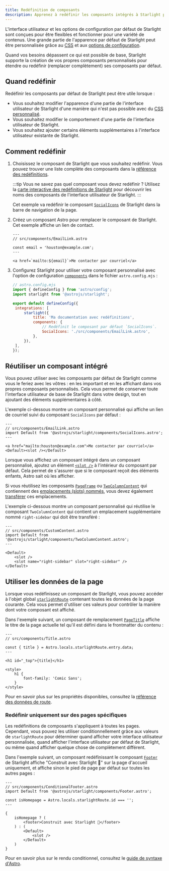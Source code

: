 ```yaml
---
title: Redéfinition de composants
description: Apprenez à redéfinir les composants intégrés à Starlight pour ajouter des éléments personnalisés à l’interface utilisateur de votre site de documentation.
---
```



L'interface utilisateur et les options de configuration par défaut de Starlight sont conçues pour être flexibles et fonctionner pour une variété de contenus. Une grande partie de l'apparence par défaut de Starlight peut être personnalisée grâce au [CSS](/fr/guides/css-and-tailwind/) et aux [options de configuration](/fr/guides/customization/).

Quand vos besoins dépassent ce qui est possible de base, Starlight supporte la création de vos propres composants personnalisés pour étendre ou redéfinir (remplacer complètement) ses composants par défaut.

## Quand redéfinir

Redéfinir les composants par défaut de Starlight peut être utile lorsque :

- Vous souhaitez modifier l'apparence d'une partie de l'interface utilisateur de Starlight d'une manière qui n'est pas possible avec du [CSS personnalisé](/fr/guides/css-and-tailwind/).
- Vous souhaitez modifier le comportement d'une partie de l'interface utilisateur de Starlight.
- Vous souhaitez ajouter certains éléments supplémentaires à l'interface utilisateur existante de Starlight.

## Comment redéfinir

<Steps>

1. Choisissez le composant de Starlight que vous souhaitez redéfinir.
   Vous pouvez trouver une liste complète des composants dans la [référence des redéfinitions](/fr/reference/overrides/).

   :::tip
   Vous ne savez pas quel composant vous devez redéfinir ? Utilisez la [carte interactive des redéfinitions de Starlight](https://starlight-overrides-map.netlify.app/) pour découvrir les noms des composants de l'interface utilisateur de Starlight.
   :::

   Cet exemple va redéfinir le composant [`SocialIcons`](/fr/reference/overrides/#socialicons) de Starlight dans la barre de navigation de la page.

2. Créez un composant Astro pour remplacer le composant de Starlight.
   Cet exemple affiche un lien de contact.

   ```astro
   ---
   // src/components/EmailLink.astro

   const email = 'houston@example.com';
   ---

   <a href=`mailto:${email}`>Me contacter par courriel</a>
   ```

3. Configurez Starlight pour utiliser votre composant personnalisé avec l'option de configuration [`components`](/fr/reference/configuration/#components) dans le fichier `astro.config.mjs` :

   ```js {9-12}
   // astro.config.mjs
   import { defineConfig } from 'astro/config';
   import starlight from '@astrojs/starlight';

   export default defineConfig({
   	integrations: [
   		starlight({
   			title: 'Ma documentation avec redéfinitions',
   			components: {
   				// Redéfinit le composant par défaut `SocialIcons`.
   				SocialIcons: './src/components/EmailLink.astro',
   			},
   		}),
   	],
   });
   ```

</Steps>

## Réutiliser un composant intégré

Vous pouvez utiliser avec les composants par défaut de Starlight comme vous le feriez avec les vôtres : en les important et en les affichant dans vos propres composants personnalisés. Cela vous permet de conserver toute l'interface utilisateur de base de Starlight dans votre design, tout en ajoutant des éléments supplémentaires à côté.

L'exemple ci-dessous montre un composant personnalisé qui affiche un lien de courriel suivi du composant `SocialIcons` par défaut :

```astro {3,7}
---
// src/components/EmailLink.astro
import Default from '@astrojs/starlight/components/SocialIcons.astro';
---

<a href="mailto:houston@example.com">Me contacter par courriel</a>
<Default><slot /></Default>
```

Lorsque vous affichez un composant intégré dans un composant personnalisé, ajoutez un élément [`<slot />`](https://docs.astro.build/fr/basics/astro-components/#les-emplacements-slots) à l'intérieur du composant par défaut. Cela permet de s'assurer que si le composant reçoit des éléments enfants, Astro sait où les afficher.

Si vous réutilisez les composants [`PageFrame`](/fr/reference/overrides/#pageframe) ou [`TwoColumnContent`](/fr/reference/overrides/#twocolumncontent) qui contiennent des [emplacements (slots) nommés](https://docs.astro.build/fr/basics/astro-components/#les-emplacements-slots-nomm%C3%A9s), vous devez également [transférer](https://docs.astro.build/fr/basics/astro-components/#transf%C3%A9rer-les-emplacements) ces emplacements.

L'exemple ci-dessous montre un composant personnalisé qui réutilise le composant `TwoColumnContent` qui contient un emplacement supplémentaire nommé `right-sidebar` qui doit être transféré :

```astro {8}
---
// src/components/CustomContent.astro
import Default from '@astrojs/starlight/components/TwoColumnContent.astro';
---

<Default>
	<slot />
	<slot name="right-sidebar" slot="right-sidebar" />
</Default>
```

## Utiliser les données de la page

Lorsque vous redéfinissez un composant de Starlight, vous pouvez accéder à l'objet global [`starlightRoute`](/fr/guides/route-data/) contenant toutes les données de la page courante.
Cela vous permet d'utiliser ces valeurs pour contrôler la manière dont votre composant est affiché.

Dans l'exemple suivant, un composant de remplacement [`PageTitle`](/fr/reference/overrides/#pagetitle) affiche le titre de la page actuelle tel qu'il est défini dans le frontmatter du contenu :

```astro {4} "{title}"
---
// src/components/Title.astro

const { title } = Astro.locals.starlightRoute.entry.data;
---

<h1 id="_top">{title}</h1>

<style>
	h1 {
		font-family: 'Comic Sans';
	}
</style>
```

Pour en savoir plus sur les propriétés disponibles, consultez la [référence des données de route](/fr/reference/route-data/).

### Redéfinir uniquement sur des pages spécifiques

Les redéfinitions de composants s'appliquent à toutes les pages. Cependant, vous pouvez les utiliser conditionnellement grâce aux valeurs de `starlightRoute` pour déterminer quand afficher votre interface utilisateur personnalisée, quand afficher l'interface utilisateur par défaut de Starlight, ou même quand afficher quelque chose de complètement différent.

Dans l'exemple suivant, un composant redéfinissant le composant [`Footer`](/fr/reference/overrides/#footer) de Starlight affiche "Construit avec Starlight 🌟" sur la page d'accueil uniquement, et affiche sinon le pied de page par défaut sur toutes les autres pages :

```astro
---
// src/components/ConditionalFooter.astro
import Default from '@astrojs/starlight/components/Footer.astro';

const isHomepage = Astro.locals.starlightRoute.id === '';
---

{
	isHomepage ? (
		<footer>Construit avec Starlight 🌟</footer>
	) : (
		<Default>
			<slot />
		</Default>
	)
}
```

Pour en savoir plus sur le rendu conditionnel, consultez le [guide de syntaxe d'Astro](https://docs.astro.build/fr/basics/astro-syntax/#html-dynamique).

